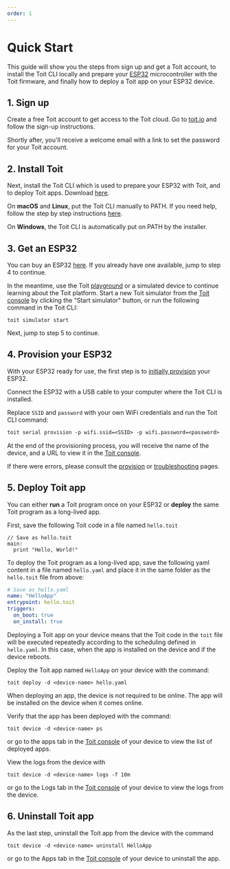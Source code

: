 ```yaml
---
order: 1
---
```


# Quick Start

This guide will show you the steps from sign up and get a Toit account, to install the Toit CLI locally and prepare your [ESP32](https://www.espressif.com/en/products/socs/esp32) microcontroller with the Toit firmware, 
and finally how to deploy a Toit app on your ESP32 device.

## 1. Sign up

Create a free Toit account to get access to the Toit cloud. Go to [toit.io](https://toit.io/#sign-up) and follow the sign-up instructions.

Shortly after, you'll receive a welcome email with a link to set the password for your Toit account.

## 2. Install Toit

Next, install the Toit CLI which is used to prepare your ESP32 with Toit, and to deploy Toit apps. Download [here](../download).

On **macOS** and **Linux**, put the Toit CLI manually to PATH. If you need help, follow the step by step instructions [here](../installation).

On **Windows**, the Toit CLI is automatically put on PATH by the installer.

## 3. Get an ESP32

You can buy an ESP32 [here](https://www.digikey.com/en/products/detail/espressif-systems/ESP32-DEVKITC-32D/9356990). If you already have one available, jump to step 4 to continue.

<Note title="Don't have an ESP32 yet?">

In the meantime, use the Toit [playground](https://console.toit.io/playground) or a simulated device to continue learning about the Toit platform. 
Start a new Toit simulator from the [Toit console](https://console.toit.io/) by clicking the "Start simulator" button, or run the following command in the Toit CLI:

```shell
toit simulator start
```

Next, jump to step 5 to continue.

</Note>

## 4. Provision your ESP32

With your ESP32 ready for use, the first step is to [initially provision](../connect/provision) your ESP32.

Connect the ESP32 with a USB cable to your computer where the Toit CLI is installed.

Replace `SSID` and `password` with your own WiFi credentials and run the Toit CLI command:

```txt
toit serial provision -p wifi.ssid=<SSID> -p wifi.password=<password>
```

At the end of the provisioning process, you will receive the name of the device, and a URL to view it in the [Toit console](https://console.toit.io/). 

If there were errors, please consult the [provision](../connect/provision) or [troubleshooting](../connect/serialport) pages.

## 5. Deploy Toit app

You can either **run** a Toit program once on your ESP32 or **deploy** the same Toit program as a long-lived app.

First, save the following Toit code in a file named `hello.toit`

```
// Save as hello.toit
main:
  print "Hello, World!"
```

To deploy the Toit program as a long-lived app, save the following yaml content in a file named `hello.yaml` and place it in the same folder as the `hello.toit` file from above:

```yaml
# Save as hello.yaml
name: "HelloApp"
entrypoint: hello.toit
triggers:
  on_boot: true
  on_install: true
```

Deploying a Toit app on your device means that the Toit code in the `toit` file will be executed repeatedly according to the scheduling defined in `hello.yaml`.
In this case, when the app is installed on the device and if the device reboots.

Deploy the Toit app named `HelloApp` on your device with the command:

```shell
toit deploy -d <device-name> hello.yaml
```

When deploying an app, the device is not required to be online. The app will be installed on the device when it comes online.

Verify that the app has been deployed with the command:

```shell
toit device -d <device-name> ps
```

or go to the apps tab in the [Toit console](https://console.toit.io/) of your device to view the list of deployed apps.

View the logs from the device with

```shell
toit device -d <device-name> logs -f 10m
```

or go to the Logs tab in the [Toit console](https://console.toit.io/) of your device to view the logs from the device.

## 6. Uninstall Toit app

As the last step, uninstall the Toit app from the device with the command

```shell
toit device -d <device-name> uninstall HelloApp
```

or go to the Apps tab in the [Toit console](https://console.toit.io/) of your device to uninstall the app.
